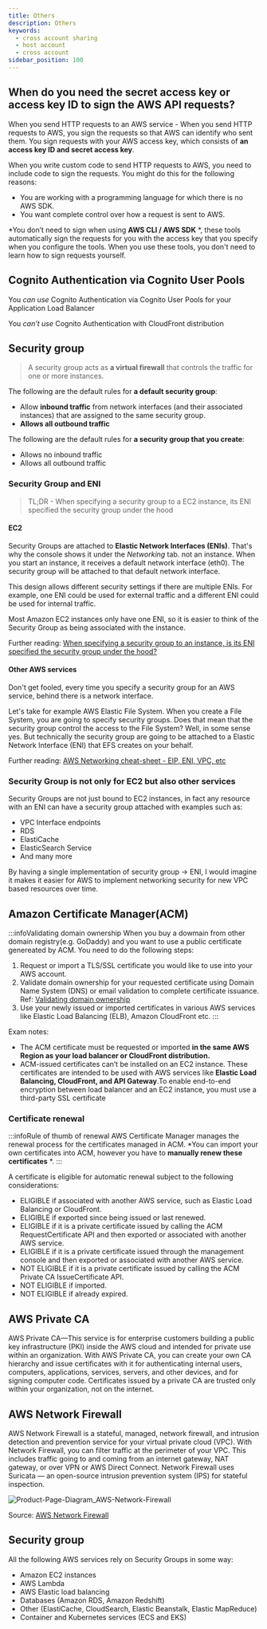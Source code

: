 ```yaml
---
title: Others
description: Others
keywords:
  - cross account sharing
  - host account
  - cross account
sidebar_position: 100
---
```



## When do you need the secret access key or access key ID to sign the AWS API requests?

When you send HTTP requests to an AWS service - When you send HTTP requests to AWS, you sign the requests so that AWS can identify who sent them. You sign requests with your AWS access key, which consists of **an access key ID and secret access key**.

When you write custom code to send HTTP requests to AWS, you need to include code to sign the requests. You might do this for the following reasons:

* You are working with a programming language for which there is no AWS SDK.
* You want complete control over how a request is sent to AWS.

*You don’t need to sign when using **AWS CLI / AWS SDK** *, these tools automatically sign the requests for you with the access key that you specify when you configure the tools. When you use these tools, you don't need to learn how to sign requests yourself.



## Cognito Authentication via Cognito User Pools

You *can use* Cognito Authentication via Cognito User Pools for your Application Load Balancer 

You *can’t use* Cognito Authentication with CloudFront distribution

## Security group

> A security group acts as **a virtual firewall** that controls the traffic for one or more instances. 

The following are the default rules for **a default security group**: 
- Allow **inbound traffic** from network interfaces (and their associated instances) that are assigned to the same security group. 
- **Allows all outbound traffic**

The following are the default rules for **a security group that you create**: 
- Allows no inbound traffic
- Allows all outbound traffic

### Security Group and ENI

> TL;DR - When specifying a security group to a EC2 instance, its ENI specified the security group under the hood

#### EC2 

Security Groups are attached to **Elastic Network Interfaces (ENIs)**. That's why the console shows it under the *Networking* tab.  not an instance. When you start an instance, it receives a default network interface (eth0). The security group will be attached to that default network interface.

This design allows different security settings if there are multiple ENIs. For example, one ENI could be used for external traffic and a different ENI could be used for internal traffic.

Most Amazon EC2 instances only have one ENI, so it is easier to think of the Security Group as being associated with the instance.

Further reading: [When specifying a security group to an instance, is its ENI specified the security group under the hood?](https://stackoverflow.com/questions/61709582/aws-when-specifying-a-security-group-to-an-instance-is-its-eni-specified-the-s)

#### Other AWS services

Don't get fooled, every time you specify a security group for an AWS service, behind there is a network interface.

Let's take for example AWS Elastic File System. When you create a File System, you are going to specify security groups. Does that mean that the security group control the access to the File System? Well, in some sense yes. But technically the security group are going to be attached to a Elastic Network Interface (ENI) that EFS creates on your behalf.

Further reading: [AWS Networking cheat-sheet - EIP, ENI, VPC, etc](https://dev.to/napicella/aws-networking-cheat-sheet-eip-eni-vpc-etc-139m)

### Security Group is not only for EC2 but also other services

Security Groups are not just bound to EC2 instances, in fact any resource with an ENI can have a security group attached with examples such as:

-   VPC Interface endpoints
-   RDS
-   ElastiCache
-   ElasticSearch Service
-   And many more

By having a single implementation of security group -> ENI, I would imagine it makes it easier for AWS to implement networking security for new VPC based resources over time.


## Amazon Certificate Manager(ACM)

:::infoValidating domain ownership
When you buy a dowmain from other domain registry(e.g. GoDaddy) and you want to use a public certificate genereated by ACM. You need to do the following steps:

1. Request or import a TLS/SSL certificate you would like to use into your AWS account.
2. Validate domain ownership for your requested certificate using Domain Name System (DNS) or email validation to complete certificate issuance. Ref: [Validating domain ownership](https://docs.aws.amazon.com/acm/latest/userguide/domain-ownership-validation.html)
3. Use your newly issued or imported certificates in various AWS services like Elastic Load Balancing (ELB), Amazon CloudFront etc.
:::

Exam notes: 
- The ACM certificate must be requested or imported **in the same AWS Region as your load balancer or CloudFront distribution.**
- ACM-issued certificates can’t be installed on an EC2 instance. These certificates are intended to be used with AWS services like **Elastic Load Balancing, CloudFront, and API Gateway**.To enable end-to-end encryption between load balancer and an EC2 instance, you must use a third-party SSL certificate

### Certificate renewal

:::infoRule of thumb of renewal
AWS Certificate Manager manages the renewal process for the certificates managed in ACM. *You can import your own certificates into ACM, however you have to **manually renew these certificates** *.
:::

A certificate is eligible for automatic renewal subject to the following considerations:
- ELIGIBLE if associated with another AWS service, such as Elastic Load Balancing or CloudFront.
- ELIGIBLE if exported since being issued or last renewed.
- ELIGIBLE if it is a private certificate issued by calling the ACM RequestCertificate API and then exported or associated with another AWS service.
- ELIGIBLE if it is a private certificate issued through the management console and then exported or associated with another AWS service.
- NOT ELIGIBLE if it is a private certificate issued by calling the ACM Private CA IssueCertificate API.
- NOT ELIGIBLE if imported.
- NOT ELIGIBLE if already expired.


## AWS Private CA
AWS Private CA—This service is for enterprise customers building a public key infrastructure (PKI) inside the AWS cloud and intended for private use within an organization. With AWS Private CA, you can create your own CA hierarchy and issue certificates with it for authenticating internal users, computers, applications, services, servers, and other devices, and for signing computer code. Certificates issued by a private CA are trusted only within your organization, not on the internet.

## AWS Network Firewall

AWS Network Firewall is a stateful, managed, network firewall, and intrusion detection and prevention service for your virtual private cloud (VPC). With Network Firewall, you can filter traffic at the perimeter of your VPC. This includes traffic going to and coming from an internet gateway, NAT gateway, or over VPN or AWS Direct Connect. Network Firewall uses Suricata — an open-source intrusion prevention system (IPS) for stateful inspection.

![Product-Page-Diagram_AWS-Network-Firewall](/img/aws/security/Product-Page-Diagram_AWS-Network-Firewall.png)

Source: [AWS Network Firewall](https://aws.amazon.com/network-firewall/)

## Security group

All the following AWS services rely on Security Groups in some way:

- Amazon EC2 instances
- AWS Lambda
- AWS Elastic load balancing
- Databases (Amazon RDS, Amazon Redshift)
- Other (ElastiCache, CloudSearch, Elastic Beanstalk, Elastic MapReduce)
- Container and Kubernetes services (ECS and EKS)
